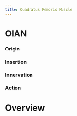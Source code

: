 ```yaml
---
title: Quadratus Femoris Muscle
---
```


# OIAN

:::{layout-ncol="4"}

### Origin

### Insertion


### Innervation


### Action

:::

# Overview